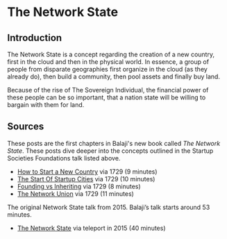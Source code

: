 # The Network State

## Introduction


The Network State is a concept regarding the creation of a new country, first in the cloud and then in the physical world. In essence, a group of people from disparate geographies first organize in the cloud (as they already do), then build a community, then pool assets and finally buy land.

Because of the rise of The Sovereign Individual, the financial power of these people can be so important, that a nation state will be willing to bargain with them for land.


## Sources

These posts are the first chapters in Balaji's new book called *The Network State*. These posts dive deeper into the concepts outlined in the Startup Societies Foundations talk listed above.

- [How to Start a New Country](https://1729.com/how-to-start-a-new-country?_csrf_token=&_method=get) via 1729 (9 minutes)
- [The Start Of Startup Cities](https://1729.com/miami?_csrf_token=&_method=get) via 1729 (10 minutes)
- [Founding vs Inheriting](https://1729.com/founding-vs-inheriting?_csrf_token=&_method=get) via 1729 (8 minutes)
- [The Network Union](https://1729.com/network-union?_csrf_token=&_method=get) via 1729 (11 minutes)

The original Network State talk from 2015. Balaji’s talk starts around 53 minutes.

- [The Network State](https://teleport.org/blog/2015/07/the-network-state/) via teleport in 2015 (40 minutes)

